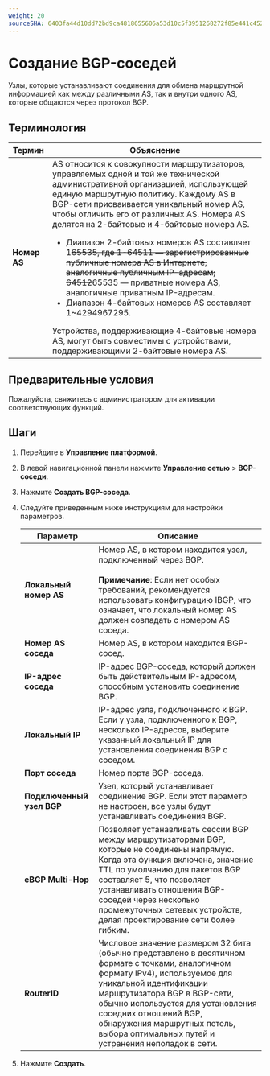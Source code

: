 ```yaml
---
weight: 20
sourceSHA: 6403fa44d10dd72bd9ca4818655606a53d10c5f3951268272f85e441c45246de
---
```


# Создание BGP-соседей

Узлы, которые устанавливают соединения для обмена маршрутной информацией как между различными AS, так и внутри одного AS, которые общаются через протокол BGP.

## Терминология

| Термин          | Объяснение                                                                                                                                                                                                                                                                                                                                                                                                                                                                                                                                                                                                                                                                                             |
| --------------- | ------------------------------------------------------------------------------------------------------------------------------------------------------------------------------------------------------------------------------------------------------------------------------------------------------------------------------------------------------------------------------------------------------------------------------------------------------------------------------------------------------------------------------------------------------------------------------------------------------------------------------------------------------------------------------------------------------- |
| **Номер AS**    | AS относится к совокупности маршрутизаторов, управляемых одной и той же технической административной организацией, использующей единую маршрутную политику. Каждому AS в BGP-сети присваивается уникальный номер AS, чтобы отличить его от различных AS. Номера AS делятся на 2-байтовые и 4-байтовые номера AS. <ul><li>Диапазон 2-байтовых номеров AS составляет 1~~65535, где 1-64511 — зарегистрированные публичные номера AS в Интернете, аналогичные публичным IP-адресам; 64512~~65535 — приватные номера AS, аналогичные приватным IP-адресам.</li><li>Диапазон 4-байтовых номеров AS составляет 1\~4294967295.</li></ul> Устройства, поддерживающие 4-байтовые номера AS, могут быть совместимы с устройствами, поддерживающими 2-байтовые номера AS. |

## Предварительные условия

Пожалуйста, свяжитесь с администратором для активации соответствующих функций.

## Шаги

1. Перейдите в **Управление платформой**.

2. В левой навигационной панели нажмите **Управление сетью** > **BGP-соседи**.

3. Нажмите **Создать BGP-соседа**.

4. Следуйте приведенным ниже инструкциям для настройки параметров.

   | Параметр              | Описание                                                                                                                                                                                                                                                                                                        |
   | ---------------------- | ------------------------------------------------------------------------------------------------------------------------------------------------------------------------------------------------------------------------------------------------------------------------------------------------------------------ |
   | **Локальный номер AS** | Номер AS, в котором находится узел, подключенный через BGP.<br /><br /><b>Примечание</b>: Если нет особых требований, рекомендуется использовать конфигурацию IBGP, что означает, что локальный номер AS должен совпадать с номером AS соседа.                                                              |
   | **Номер AS соседа**   | Номер AS, в котором находится BGP-сосед.                                                                                                                                                                                                                                                                |
   | **IP-адрес соседа**    | IP-адрес BGP-соседа, который должен быть действительным IP-адресом, способным установить соединение BGP.                                                                                                                                                                                                         |
   | **Локальный IP**       | IP-адрес узла, подключенного к BGP. Если у узла, подключенного к BGP, несколько IP-адресов, выберите указанный локальный IP для установления соединения BGP с соседом.                                                                                                                                                 |
   | **Порт соседа**        | Номер порта BGP-соседа.                                                                                                                                                                                                                                                                                   |
   | **Подключенный узел BGP** | Узел, который устанавливает соединение BGP. Если этот параметр не настроен, все узлы будут устанавливать соединения BGP.                                                                                                                                                                                       |
   | **eBGP Multi-Hop**     | Позволяет устанавливать сессии BGP между маршрутизаторами BGP, которые не соединены напрямую. Когда эта функция включена, значение TTL по умолчанию для пакетов BGP составляет 5, что позволяет устанавливать отношения BGP-соседей через несколько промежуточных сетевых устройств, делая проектирование сети более гибким.     |
   | **RouterID**           | Числовое значение размером 32 бита (обычно представлено в десятичном формате с точками, аналогичном формату IPv4), используемое для уникальной идентификации маршрутизатора BGP в BGP-сети, обычно используется для установления соседних отношений BGP, обнаружения маршрутных петель, выбора оптимальных путей и устранения неполадок в сети. |

5. Нажмите **Создать**.
